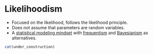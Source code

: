 # Likelihoodism {#likelihoodism}

* Focused on the likelihood, follows the likelihood principle.
* Does not assume that parameters are random variables.  
* A [statistical modeling mindset](#statistical-modeling) with [frequentism](#frequent-inference) and [Bayesianism](#bayesian-inference) as alternatives.


```r
cat(under_construction)
```

